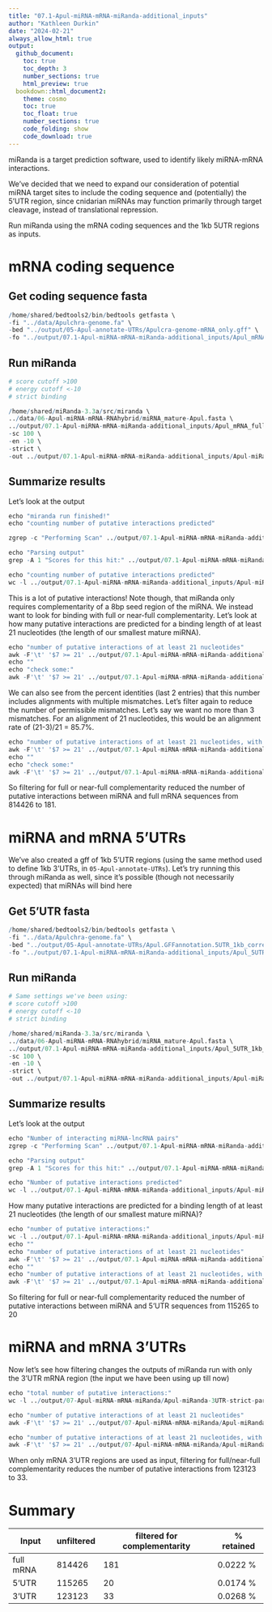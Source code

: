 ```yaml
---
title: "07.1-Apul-miRNA-mRNA-miRanda-additional_inputs"
author: "Kathleen Durkin"
date: "2024-02-21"
always_allow_html: true
output: 
  github_document:
    toc: true
    toc_depth: 3
    number_sections: true
    html_preview: true 
  bookdown::html_document2:
    theme: cosmo
    toc: true
    toc_float: true
    number_sections: true
    code_folding: show
    code_download: true
---
```


miRanda is a target prediction software, used to identify likely miRNA-mRNA interactions.

We've decided that we need to expand our consideration of potential miRNA target sites to include the coding sequence and (potentially) the 5'UTR region, since cnidarian miRNAs may function primarily through target cleavage, instead of translational repression.

Run miRanda using the mRNA coding sequences and the 1kb 5UTR regions as inputs.

# mRNA coding sequence

## Get coding sequence fasta

```r

/home/shared/bedtools2/bin/bedtools getfasta \
-fi "../data/Apulchra-genome.fa" \
-bed "../output/05-Apul-annotate-UTRs/Apulcra-genome-mRNA_only.gff" \
-fo "../output/07.1-Apul-miRNA-mRNA-miRanda-additional_inputs/Apul_mRNA_full.fa"
```

## Run miRanda

```r

# score cutoff >100
# energy cutoff <-10
# strict binding

/home/shared/miRanda-3.3a/src/miranda \
../data/06-Apul-miRNA-mRNA-RNAhybrid/miRNA_mature-Apul.fasta \
../output/07.1-Apul-miRNA-mRNA-miRanda-additional_inputs/Apul_mRNA_full.fa \
-sc 100 \
-en -10 \
-strict \
-out ../output/07.1-Apul-miRNA-mRNA-miRanda-additional_inputs/Apul-miRanda-mRNA_full-strict_all.tab
```

## Summarize results

Let's look at the output

```r

echo "miranda run finished!"
echo "counting number of putative interactions predicted"

zgrep -c "Performing Scan" ../output/07.1-Apul-miRNA-mRNA-miRanda-additional_inputs/Apul-miRanda-mRNA_full-strict_all.tab

echo "Parsing output"
grep -A 1 "Scores for this hit:" ../output/07.1-Apul-miRNA-mRNA-miRanda-additional_inputs/Apul-miRanda-mRNA_full-strict_all.tab | sort | grep '>' > ../output/07.1-Apul-miRNA-mRNA-miRanda-additional_inputs/Apul-miRanda-mRNA_full-strict-parsed.txt

echo "counting number of putative interactions predicted"
wc -l ../output/07.1-Apul-miRNA-mRNA-miRanda-additional_inputs/Apul-miRanda-mRNA_full-strict-parsed.txt

```

This is a lot of putative interactions! Note though, that miRanda only requires complementarity of a 8bp seed region of the miRNA. We instead want to look for binding with full or near-full complementarity. Let's look at how many putative interactions are predicted for a binding length of at least 21 nucleotides (the length of our smallest mature miRNA).

```r
echo "number of putative interactions of at least 21 nucleotides"
awk -F'\t' '$7 >= 21' ../output/07.1-Apul-miRNA-mRNA-miRanda-additional_inputs/Apul-miRanda-mRNA_full-strict-parsed.txt | wc -l
echo ""
echo "check some:"
awk -F'\t' '$7 >= 21' ../output/07.1-Apul-miRNA-mRNA-miRanda-additional_inputs/Apul-miRanda-mRNA_full-strict-parsed.txt | head -5
```

We can also see from the percent identities (last 2 entries) that this number includes alignments with multiple mismatches. Let's filter again to reduce the number of permissible mismatches. Let's say we want no more than 3 mismatches. For an alignment of 21 nucleotides, this would be an alignment rate of (21-3)/21 = 85.7%.

```r
echo "number of putative interactions of at least 21 nucleotides, with at most 3 mismatches"
awk -F'\t' '$7 >= 21' ../output/07.1-Apul-miRNA-mRNA-miRanda-additional_inputs/Apul-miRanda-mRNA_full-strict-parsed.txt | awk -F'\t' '$8 >= 85' | wc -l
echo ""
echo "check some:"
awk -F'\t' '$7 >= 21' ../output/07.1-Apul-miRNA-mRNA-miRanda-additional_inputs/Apul-miRanda-mRNA_full-strict-parsed.txt | awk -F'\t' '$8 >= 85' | head -5
```

So filtering for full or near-full complementarity reduced the number of putative interactions between miRNA and full mRNA sequences from 814426 to 181.

# miRNA and mRNA 5'UTRs

We've also created a gff of 1kb 5'UTR regions (using the same method used to define 1kb 3'UTRs, in `05-Apul-annotate-UTRs`). Let's try running this through miRanda as well, since it's possible (though not necessarily expected) that miRNAs will bind here

## Get 5'UTR fasta

```r
/home/shared/bedtools2/bin/bedtools getfasta \
-fi "../data/Apulchra-genome.fa" \
-bed "../output/05-Apul-annotate-UTRs/Apul.GFFannotation.5UTR_1kb_corrected.gff" \
-fo "../output/07.1-Apul-miRNA-mRNA-miRanda-additional_inputs/Apul_5UTR_1kb_corrected.fa"

```

## Run miRanda

```r

# Same settings we've been using: 
# score cutoff >100
# energy cutoff <-10
# strict binding

/home/shared/miRanda-3.3a/src/miranda \
../data/06-Apul-miRNA-mRNA-RNAhybrid/miRNA_mature-Apul.fasta \
../output/07.1-Apul-miRNA-mRNA-miRanda-additional_inputs/Apul_5UTR_1kb_corrected.fa \
-sc 100 \
-en -10 \
-strict \
-out ../output/07.1-Apul-miRNA-mRNA-miRanda-additional_inputs/Apul-miRanda-5UTR_1kb-strict_all.tab
```

## Summarize results

Let's look at the output

```r

echo "Number of interacting miRNA-lncRNA pairs"
zgrep -c "Performing Scan" ../output/07.1-Apul-miRNA-mRNA-miRanda-additional_inputs/Apul-miRanda-5UTR_1kb-strict_all.tab

echo "Parsing output"
grep -A 1 "Scores for this hit:" ../output/07.1-Apul-miRNA-mRNA-miRanda-additional_inputs/Apul-miRanda-5UTR_1kb-strict_all.tab | sort | grep '>' > ../output/07.1-Apul-miRNA-mRNA-miRanda-additional_inputs/Apul-miRanda-5UTR_1kb-strict-parsed.txt

echo "Number of putative interactions predicted"
wc -l ../output/07.1-Apul-miRNA-mRNA-miRanda-additional_inputs/Apul-miRanda-5UTR_1kb-strict-parsed.txt

```

How many putative interactions are predicted for a binding length of at least 21 nucleotides (the length of our smallest mature miRNA)?

```r
echo "number of putative interactions:"
wc -l ../output/07.1-Apul-miRNA-mRNA-miRanda-additional_inputs/Apul-miRanda-5UTR_1kb-strict-parsed.txt
echo ""
echo "number of putative interactions of at least 21 nucleotides"
awk -F'\t' '$7 >= 21' ../output/07.1-Apul-miRNA-mRNA-miRanda-additional_inputs/Apul-miRanda-5UTR_1kb-strict-parsed.txt | wc -l
echo ""
echo "number of putative interactions of at least 21 nucleotides, with at most 3 mismatches"
awk -F'\t' '$7 >= 21' ../output/07.1-Apul-miRNA-mRNA-miRanda-additional_inputs/Apul-miRanda-5UTR_1kb-strict-parsed.txt | awk -F'\t' '$8 >= 85' | wc -l
```

So filtering for full or near-full complementarity reduced the number of putative interactions between miRNA and 5'UTR sequences from 115265 to 20

# miRNA and mRNA 3'UTRs

Now let's see how filtering changes the outputs of miRanda run with only the 3'UTR mRNA region (the input we have been using up till now)

```r
echo "total number of putative interactions:"
wc -l ../output/07-Apul-miRNA-mRNA-miRanda/Apul-miRanda-3UTR-strict-parsed.txt

echo "number of putative interactions of at least 21 nucleotides"
awk -F'\t' '$7 >= 21' ../output/07-Apul-miRNA-mRNA-miRanda/Apul-miRanda-3UTR-strict-parsed.txt | wc -l

echo "number of putative interactions of at least 21 nucleotides, with at most 3 mismatches"
awk -F'\t' '$7 >= 21' ../output/07-Apul-miRNA-mRNA-miRanda/Apul-miRanda-3UTR-strict-parsed.txt | awk -F'\t' '$8 >= 85' | wc -l
```

When only mRNA 3'UTR regions are used as input, filtering for full/near-full complementarity reduces the number of putative interactions from 123123 to 33.

# Summary

| Input     | unfiltered | filtered for complementarity | \% retained |
|-----------|------------|------------------------------|-------------|
| full mRNA | 814426     | 181                          | 0.0222 %    |
| 5'UTR     | 115265     | 20                           | 0.0174 %    |
| 3'UTR     | 123123     | 33                           | 0.0268 %    |